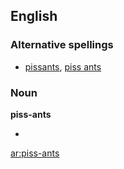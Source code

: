 ==English==

===Alternative spellings===
* [[pissants]], [[piss ants]]

===Noun===
'''piss-ants'''

*{{plural of|piss-ant}}

[[ar:piss-ants]]